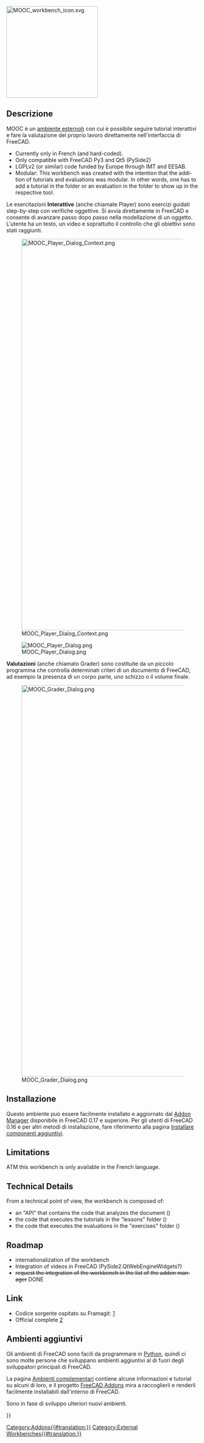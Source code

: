 <languages/>
[[Image:MOOC_workbench_icon.svg|center|240px]]
<div lang="en" dir="ltr" class="mw-content-ltr">
{{Caption|align=center|The FreeCAD MOOC External Workbench Icon}}
</div>

<span id="Overview"></span>
==Descrizione==

{{TOCright}}

<div class="mw-translate-fuzzy">
MOOC è un [[External_workbenches/it|ambiente esternoh]] con cui è possibile seguire tutorial interattivi e fare la valutazione del proprio lavoro direttamente nell'interfaccia di FreeCAD.
</div>

<div lang="en" dir="ltr" class="mw-content-ltr">
* Currently only in French (and hard-coded).
* Only compatible with FreeCAD Py3 and Qt5 (PySide2)
* LGPLv2 (or similar) code funded by Europe through IMT and EESAB.
* Modular: This workbench was created with the intention that the addition of tutorials and evaluations was modular. In other words, one has to add a tutorial in the {{FileName|lessons}} folder or an evaluation in the {{FileName|exercises}} folder to show up in the respective tool.
</div>

<div class="mw-translate-fuzzy">
Le esercitazioni '''Interattive''' (anche chiamate Player) sono esercizi guidati step-by-step con verifiche oggettive. Si avvia direttamente in FreeCAD e consente di avanzare passo dopo passo nella modellazione di un oggetto. L'utente ha un testo, un video e soprattutto il controllo che gli obiettivi sono stati raggiunti.
</div>

[[Image:MOOC_Player_Dialog_Context.png|1024px]]
<div lang="en" dir="ltr" class="mw-content-ltr">
{{Caption|align=center|MOOC Player Dialog within FreeCAD GUI}}
</div>
[[Image:MOOC_Player_Dialog.png]]
<div lang="en" dir="ltr" class="mw-content-ltr">
{{Caption|MOOC Player Dialog close up}}
</div>

<div class="mw-translate-fuzzy">
'''Valutazioni''' (anche chiamato Grader) sono costituite da un piccolo programma che controlla determinati criteri di un documento di FreeCAD, ad esempio la presenza di un corpo parte, uno schizzo o il volume finale.
</div>
[[Image:MOOC_Grader_Dialog.png|1024px]]
<div lang="en" dir="ltr" class="mw-content-ltr">
{{Caption|align=center|The MOOC Grader Dialog}}
</div>

<span id="Installation"></span>
== Installazione == 

<div class="mw-translate-fuzzy">
Questo ambiente può essere facilmente installato e aggiornato dal [[Std_AddonMgr/it|Addon Manager]] disponibile in FreeCAD 0.17 e superiore. Per gli utenti di FreeCAD 0.16 e per altri metodi di installazione, fare riferimento alla pagina [[Installing/it#Installare componenti aggiuntivi|Installare componenti aggiuntivi]].
</div>

<div lang="en" dir="ltr" class="mw-content-ltr">
==Limitations==
</div>

<div lang="en" dir="ltr" class="mw-content-ltr">
ATM this workbench is only available in the French language.
</div> 

<div lang="en" dir="ltr" class="mw-content-ltr">
==Technical Details==
</div>

<div lang="en" dir="ltr" class="mw-content-ltr">
From a technical point of view, the workbench is composed of:
* an "API" that contains the code that analyzes the document ({{FileName|MoocChecker.py}})
* the code that executes the tutorials in the "lessons" folder ({{FileName|MoocPlayer.py}})
* the code that executes the evaluations in the "exercises" folder ({{FileName|MoocGrader.py}})
</div>

<div lang="en" dir="ltr" class="mw-content-ltr">
==Roadmap==
* internationalization of the workbench
* Integration of videos in FreeCAD (PySide2.QtWebEngineWidgets?)
* <s>request the integration of the workbench in the list of the addon manager</s> DONE
</div>

<span id="Links"></span>
==Link==

<div class="mw-translate-fuzzy">
* Codice sorgente ospitato su Framagit: [https://framagit.org/freecad-france/mooc-workbench]
* Official complete [https://framagit.org/freecad-france/mooc-workbench#mooc-workbench]
</div>

<span id="External_workbenches"></span>
== Ambienti aggiuntivi == 

Gli ambienti di FreeCAD sono facili da programmare in [[Python/it|Python]], quindi ci sono molte persone che sviluppano ambienti aggiuntivi al di fuori degli sviluppatori principali di FreeCAD.

La pagina [[external workbenches/it|Ambienti complementari]] contiene alcune informazioni e tutorial su alcuni di loro, e il progetto [https://github.com/FreeCAD/FreeCAD-addons FreeCAD Addons] mira a raccoglierli e renderli facilmente installabili dall'interno di FreeCAD.

Sono in fase di sviluppo ulteriori nuovi ambienti.

{{Userdocnavi{{#translation:}}}}
[[Category:Addons{{#translation:}}]]
[[Category:External Workbenches{{#translation:}}]]
{{clear}}